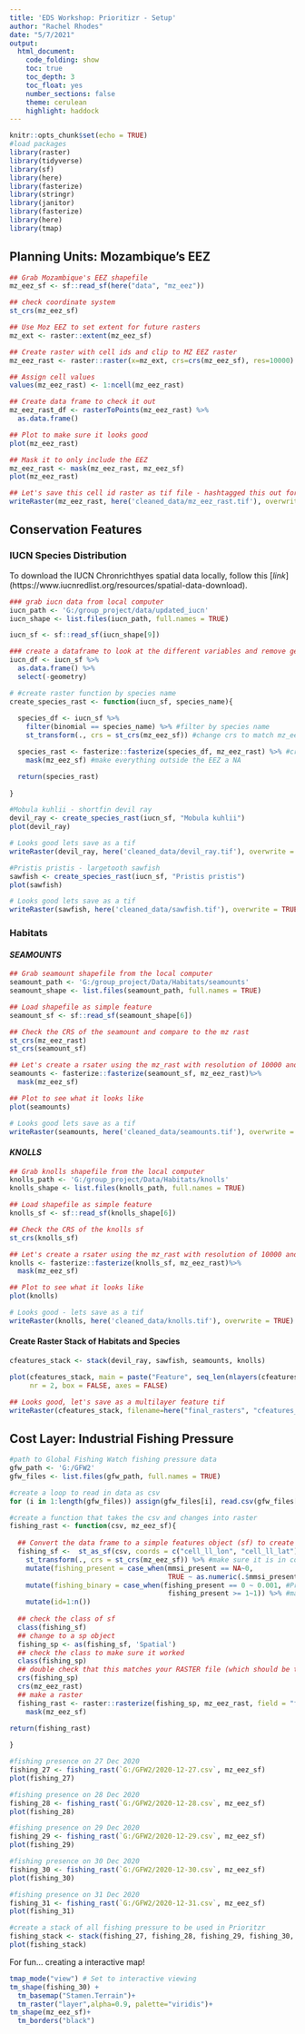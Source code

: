 ```yaml
---
title: 'EDS Workshop: Prioritizr - Setup'
author: "Rachel Rhodes"
date: "5/7/2021"
output: 
  html_document:
    code_folding: show
    toc: true
    toc_depth: 3
    toc_float: yes
    number_sections: false
    theme: cerulean
    highlight: haddock
---
```


```r
knitr::opts_chunk$set(echo = TRUE)
#load packages
library(raster)
library(tidyverse)
library(sf)
library(here)
library(fasterize)
library(stringr)
library(janitor)
library(fasterize)
library(here)
library(tmap)
```

## Planning Units: Mozambique's EEZ

```r
## Grab Mozambique's EEZ shapefile
mz_eez_sf <- sf::read_sf(here("data", "mz_eez"))

## check coordinate system
st_crs(mz_eez_sf)

## Use Moz EEZ to set extent for future rasters
mz_ext <- raster::extent(mz_eez_sf)

## Create raster with cell ids and clip to MZ EEZ raster
mz_eez_rast <- raster::raster(x=mz_ext, crs=crs(mz_eez_sf), res=10000)

## Assign cell values
values(mz_eez_rast) <- 1:ncell(mz_eez_rast) 

## Create data frame to check it out
mz_eez_rast_df <- rasterToPoints(mz_eez_rast) %>%
  as.data.frame()

## Plot to make sure it looks good
plot(mz_eez_rast)

## Mask it to only include the EEZ
mz_eez_rast <- mask(mz_eez_rast, mz_eez_sf)
plot(mz_eez_rast)

## Let's save this cell id raster as tif file - hashtagged this out for now since the tif is too big
writeRaster(mz_eez_rast, here('cleaned_data/mz_eez_rast.tif'), overwrite = TRUE)
```


## Conservation Features

### IUCN Species Distribution
To download the IUCN Chronrichthyes spatial data locally, follow this [*link*] (https://www.iucnredlist.org/resources/spatial-data-download).

```r
### grab iucn data from local computer
iucn_path <- 'G:/group_project/data/updated_iucn'
iucn_shape <- list.files(iucn_path, full.names = TRUE) 

iucn_sf <- sf::read_sf(iucn_shape[9])

### create a dataframe to look at the different variables and remove geometry to speed it up
iucn_df <- iucn_sf %>%
  as.data.frame() %>% 
  select(-geometry)
```

```r
# #create raster function by species name
create_species_rast <- function(iucn_sf, species_name){
  
  species_df <- iucn_sf %>%
    filter(binomial == species_name) %>% #filter by species name
    st_transform(., crs = st_crs(mz_eez_sf)) #change crs to match mz_eez_sf

  species_rast <- fasterize::fasterize(species_df, mz_eez_rast) %>% #create a species presence raster
    mask(mz_eez_sf) #make everything outside the EEZ a NA

  return(species_rast)
  
}
```

```r
#Mobula kuhlii - shortfin devil ray
devil_ray <- create_species_rast(iucn_sf, "Mobula kuhlii")
plot(devil_ray)

# Looks good lets save as a tif
writeRaster(devil_ray, here('cleaned_data/devil_ray.tif'), overwrite = TRUE)

#Pristis pristis - largetooth sawfish
sawfish <- create_species_rast(iucn_sf, "Pristis pristis")
plot(sawfish)

# Looks good lets save as a tif
writeRaster(sawfish, here('cleaned_data/sawfish.tif'), overwrite = TRUE)
```

### Habitats

#### *SEAMOUNTS*
```r
## Grab seamount shapefile from the local computer
seamount_path <- 'G:/group_project/Data/Habitats/seamounts'
seamount_shape <- list.files(seamount_path, full.names = TRUE)

## Load shapefile as simple feature
seamount_sf <- sf::read_sf(seamount_shape[6]) 

## Check the CRS of the seamount and compare to the mz rast
st_crs(mz_eez_rast)
st_crs(seamount_sf)

## Let's create a rsater using the mz_rast with resolution of 10000 and mask tot the MZ EEZ
seamounts <- fasterize::fasterize(seamount_sf, mz_eez_rast)%>%
  mask(mz_eez_sf)

## Plot to see what it looks like
plot(seamounts)

# Looks good lets save as a tif
writeRaster(seamounts, here('cleaned_data/seamounts.tif'), overwrite = TRUE)
```

#### *KNOLLS*
```r
## Grab knolls shapefile from the local computer
knolls_path <- 'G:/group_project/Data/Habitats/knolls'
knolls_shape <- list.files(knolls_path, full.names = TRUE)

## Load shapefile as simple feature
knolls_sf <- sf::read_sf(knolls_shape[6]) 

## Check the CRS of the knolls sf
st_crs(knolls_sf)

## Let's create a rsater using the mz_rast with resolution of 10000 and mask tot the MZ EEZ
knolls <- fasterize::fasterize(knolls_sf, mz_eez_rast)%>%
  mask(mz_eez_sf)

## Plot to see what it looks like
plot(knolls)

# Looks good - lets save as a tif
writeRaster(knolls, here('cleaned_data/knolls.tif'), overwrite = TRUE)
```

#### Create Raster Stack of Habitats and Species
```r
cfeatures_stack <- stack(devil_ray, sawfish, seamounts, knolls)

plot(cfeatures_stack, main = paste("Feature", seq_len(nlayers(cfeatures_stack))),
     nr = 2, box = FALSE, axes = FALSE)

## Looks good, let's save as a multilayer feature tif
writeRaster(cfeatures_stack, filename=here("final_rasters", "cfeatures_stack.tif"), options="INTERLEAVE=BAND", overwrite=TRUE)
```


## Cost Layer: Industrial Fishing Pressure

```r
#path to Global Fishing Watch fishing pressure data
gfw_path <- 'G:/GFW2'
gfw_files <- list.files(gfw_path, full.names = TRUE)

#create a loop to read in data as csv 
for (i in 1:length(gfw_files)) assign(gfw_files[i], read.csv(gfw_files[i]))

#create a function that takes the csv and changes into raster
fishing_rast <- function(csv, mz_eez_sf){
  
  ## Convert the data frame to a simple features object (sf) to create a geometry for each id
  fishing_sf <-  st_as_sf(csv, coords = c("cell_ll_lon", "cell_ll_lat"), crs= 4326) %>% #make sf
    st_transform(., crs = st_crs(mz_eez_sf)) %>% #make sure it is in correct crs
    mutate(fishing_present = case_when(mmsi_present == NA~0, 
                                       TRUE ~ as.numeric(.$mmsi_present))) %>% #make all NAs 0s (for now)
    mutate(fishing_binary = case_when(fishing_present == 0 ~ 0.001, #Prioritzr doesn't like 0s
                                       fishing_present >= 1~1)) %>% #making binary
    mutate(id=1:n()) 
  
  ## check the class of sf
  class(fishing_sf)
  ## change to a sp object
  fishing_sp <- as(fishing_sf, 'Spatial')
  ## check the class to make sure it worked
  class(fishing_sp)
  ## double check that this matches your RASTER file (which should be the same as the sf)
  crs(fishing_sp)
  crs(mz_eez_rast)
  ## make a raster 
  fishing_rast <- raster::rasterize(fishing_sp, mz_eez_rast, field = "fishing_binary") %>% 
    mask(mz_eez_sf)

return(fishing_rast)
  
}
```

```r
#fishing presence on 27 Dec 2020
fishing_27 <- fishing_rast(`G:/GFW2/2020-12-27.csv`, mz_eez_sf)
plot(fishing_27)

#fishing presence on 28 Dec 2020
fishing_28 <- fishing_rast(`G:/GFW2/2020-12-28.csv`, mz_eez_sf)
plot(fishing_28)

#fishing presence on 29 Dec 2020
fishing_29 <- fishing_rast(`G:/GFW2/2020-12-29.csv`, mz_eez_sf)
plot(fishing_29)

#fishing presence on 30 Dec 2020
fishing_30 <- fishing_rast(`G:/GFW2/2020-12-30.csv`, mz_eez_sf)
plot(fishing_30)

#fishing presence on 31 Dec 2020
fishing_31 <- fishing_rast(`G:/GFW2/2020-12-31.csv`, mz_eez_sf)
plot(fishing_31)

#create a stack of all fishing pressure to be used in Prioritzr
fishing_stack <- stack(fishing_27, fishing_28, fishing_29, fishing_30, fishing_31)
plot(fishing_stack)

```


For fun... creating a interactive map!
```r
tmap_mode("view") # Set to interactive viewing
tm_shape(fishing_30) +
  tm_basemap("Stamen.Terrain")+
  tm_raster("layer",alpha=0.9, palette="viridis")+
tm_shape(mz_eez_sf)+
  tm_borders("black")
```



